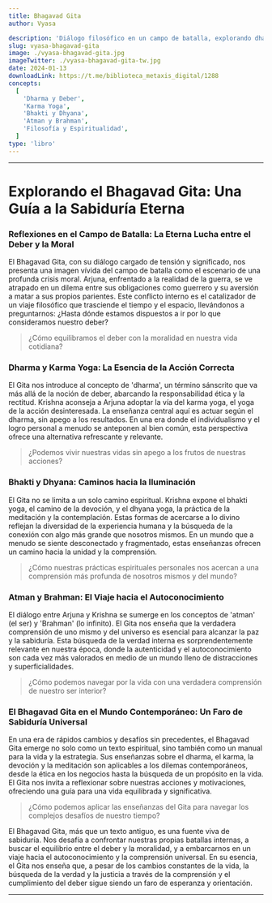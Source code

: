 ```yaml
---
title: Bhagavad Gita
author: Vyasa

description: 'Diálogo filosófico en un campo de batalla, explorando dharma, justicia, ética, y la inmortalidad del alma. Ofrece guía sobre el deber, la acción correcta y la búsqueda de la verdad universal.'
slug: vyasa-bhagavad-gita
image: ./vyasa-bhagavad-gita.jpg
imageTwitter: ./vyasa-bhagavad-gita-tw.jpg
date: 2024-01-13
downloadLink: https://t.me/biblioteca_metaxis_digital/1288
concepts:
  [
    'Dharma y Deber',
    'Karma Yoga',
    'Bhakti y Dhyana',
    'Atman y Brahman',
    'Filosofía y Espiritualidad',
  ]
type: 'libro'
---
```


---

# Explorando el Bhagavad Gita: Una Guía a la Sabiduría Eterna

### Reflexiones en el Campo de Batalla: La Eterna Lucha entre el Deber y la Moral

El Bhagavad Gita, con su diálogo cargado de tensión y significado, nos presenta una imagen vívida del campo de batalla como el escenario de una profunda crisis moral. Arjuna, enfrentado a la realidad de la guerra, se ve atrapado en un dilema entre sus obligaciones como guerrero y su aversión a matar a sus propios parientes. Este conflicto interno es el catalizador de un viaje filosófico que trasciende el tiempo y el espacio, llevándonos a preguntarnos: ¿Hasta dónde estamos dispuestos a ir por lo que consideramos nuestro deber?

> ¿Cómo equilibramos el deber con la moralidad en nuestra vida cotidiana?

### Dharma y Karma Yoga: La Esencia de la Acción Correcta

El Gita nos introduce al concepto de 'dharma', un término sánscrito que va más allá de la noción de deber, abarcando la responsabilidad ética y la rectitud. Krishna aconseja a Arjuna adoptar la vía del karma yoga, el yoga de la acción desinteresada. La enseñanza central aquí es actuar según el dharma, sin apego a los resultados. En una era donde el individualismo y el logro personal a menudo se anteponen al bien común, esta perspectiva ofrece una alternativa refrescante y relevante.

> ¿Podemos vivir nuestras vidas sin apego a los frutos de nuestras acciones?

### Bhakti y Dhyana: Caminos hacia la Iluminación

El Gita no se limita a un solo camino espiritual. Krishna expone el bhakti yoga, el camino de la devoción, y el dhyana yoga, la práctica de la meditación y la contemplación. Estas formas de acercarse a lo divino reflejan la diversidad de la experiencia humana y la búsqueda de la conexión con algo más grande que nosotros mismos. En un mundo que a menudo se siente desconectado y fragmentado, estas enseñanzas ofrecen un camino hacia la unidad y la comprensión.

> ¿Cómo nuestras prácticas espirituales personales nos acercan a una comprensión más profunda de nosotros mismos y del mundo?

### Atman y Brahman: El Viaje hacia el Autoconocimiento

El diálogo entre Arjuna y Krishna se sumerge en los conceptos de 'atman' (el ser) y 'Brahman' (lo infinito). El Gita nos enseña que la verdadera comprensión de uno mismo y del universo es esencial para alcanzar la paz y la sabiduría. Esta búsqueda de la verdad interna es sorprendentemente relevante en nuestra época, donde la autenticidad y el autoconocimiento son cada vez más valorados en medio de un mundo lleno de distracciones y superficialidades.

> ¿Cómo podemos navegar por la vida con una verdadera comprensión de nuestro ser interior?

### El Bhagavad Gita en el Mundo Contemporáneo: Un Faro de Sabiduría Universal

En una era de rápidos cambios y desafíos sin precedentes, el Bhagavad Gita emerge no solo como un texto espiritual, sino también como un manual para la vida y la estrategia. Sus enseñanzas sobre el dharma, el karma, la devoción y la meditación son aplicables a los dilemas contemporáneos, desde la ética en los negocios hasta la búsqueda de un propósito en la vida. El Gita nos invita a reflexionar sobre nuestras acciones y motivaciones, ofreciendo una guía para una vida equilibrada y significativa.

> ¿Cómo podemos aplicar las enseñanzas del Gita para navegar los complejos desafíos de nuestro tiempo?

El Bhagavad Gita, más que un texto antiguo, es una fuente viva de sabiduría. Nos desafía a confrontar nuestras propias batallas internas, a buscar el equilibrio entre el deber y la moralidad, y a embarcarnos en un viaje hacia el autoconocimiento y la comprensión universal. En su esencia, el Gita nos enseña que, a pesar de los cambios constantes de la vida, la búsqueda de la verdad y la justicia a través de la comprensión y el cumplimiento del deber sigue siendo un faro de esperanza y orientación.

---
